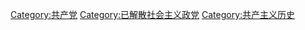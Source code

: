 [[Category:共产党|Category:共产党]]
[[Category:已解散社会主义政党|Category:已解散社会主义政党]]
[[Category:共产主义历史|Category:共产主义历史]]